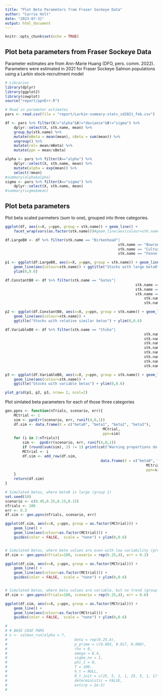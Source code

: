 ```yaml
---
title: "Plot Beta Parameters from Fraser Sockeye Data"
author: "Carrie Holt"
date: "2023-07-31"
output: html_document
---
```


```r
knitr::opts_chunk$set(echo = TRUE)
```

## Plot beta parameters from Fraser Sockeye Data

Parameter estimates are from Ann-Marie Huang (DFO, pers. comm. 2022). Parameters were estimated in 2021 for Fraser Sockeye Salmon populations using a Larkin stock-recruitment model

```r
# Libraries
library(dplyr)
library(ggplot2)
library(cowplot)
source("report/ppnErr.R")

# Read in parameter estimates
pars <- read.csv(file = "report/Larkin-summary-stats_sd2021_feb.csv")

df <- pars %>% filter(X!="alpha"&X!="deviance"&X!="sigma") %>% 
	dplyr::select(X, stk.name, mean) %>% 
	group_by(stk.name) %>% 
	mutate(mBeta = mean(mean), sBeta = sum(mean)) %>% 
	ungroup() %>% 
	mutate(rel= mean/mBeta) %>% 
	mutate(ppn = mean/sBeta)

alpha <- pars %>% filter(X=="alpha") %>% 
	dplyr::select(X, stk.name, mean) %>% 
	mutate(alpha = exp(mean)) %>% 
	select(!mean)
#summary(alpha$alpha)
sigma <- pars %>% filter(X=="sigma") %>% 
	dplyr::select(X, stk.name, mean)
#summary(sigma$mean)

```

## Plot beta parameters

Plot beta scaled parmeters (sum to one), grouped into three categories.

```r

ggplot(df, aes(x=X, y=ppn, group = stk.name)) + geom_line() + 
	facet_wrap(vars(as.factor(stk.name)))#geom_line(aes(colour=stk.name))

df.LargeB0 <- df %>% filter(stk.name == "Birkenhead"|
													stk.name == "Bowron"|
													stk.name == "Cultus"|
													stk.name == "Fennel") # maybe Raft?

p1 <- ggplot(df.LargeB0, aes(x=X, y=ppn, group = stk.name)) + geom_line() + 
	geom_line(aes(colour=stk.name)) + ggtitle("Stocks with large beta0") +
	ylim(0,0.6)

df.ConstantB0 <- df %>% filter(stk.name == "Gates"|
															stk.name == "L. Shuswap"|
															stk.name == "Nadina"|
															stk.name == "Quesnel"|
																stk.name == "Seymour"|
																stk.name == "Weaver") # maybe Raft?

p2 <- ggplot(df.ConstantB0, aes(x=X, y=ppn, group = stk.name)) + geom_line() + 
	geom_line(aes(colour=stk.name)) + 
	ggtitle("Stocks with relative similar betas") + ylim(0,0.6)

df.VariableB0 <- df %>% filter(stk.name == "Chiko"|
															 	stk.name == "E. Stuart"|
															 	stk.name == "Harrison"|
															 	stk.name == "L. Stuart"|
															 	stk.name == "Portage"|
															 	stk.name == "Raft"|
															 	stk.name == "Scotch"|
															 	stk.name == "Stellako"|
															 	stk.name == "Upper Pitt") # maybe Raft?

p3 <- ggplot(df.VariableB0, aes(x=X, y=ppn, group = stk.name)) + geom_line() + 
	geom_line(aes(colour=stk.name)) + 
	ggtitle("Stocks with variable betas") + ylim(0,0.6)

plot_grid(p1, p2, p3, nrow= 2, ncol=2)

```
 
 Plot simlated beta parameters for each of those three categories 
```r

gen.ppns <- function(nTrials, scenario, err){
	MCtrial <- 1
	sim <- ppnErr(scenario, err, runif(4,0,1))
	df.sim <- data.frame(X = c("beta0", "beta1", "beta2", "beta3"), 
											 MCtrial, 
											 ppn=sim)
	for (i in 2:nTrials){
		sim <-  ppnErr(scenario, err, runif(4,0,1))
		if (round(sum(sim), 2) != 1) print(cat("Warning proportions do sum to 1"))
		MCtrial <- i
		df.sim <- add_row(df.sim, 
											data.frame(X = c("beta0", "beta1", "beta2", "beta3"), 
																 MCtrial, 
																 ppn=sim))
	}
	return(df.sim)
}

# Simulated betas, where beta0 is large (group 1)
set.seed(10)
scenario <- c(0.45,0.25,0.15,0.15)
nTrials <- 100
err <- 0.3
df.sim <- gen.ppns(nTrials, scenario, err)

ggplot(df.sim, aes(x=X, y=ppn, group = as.factor(MCtrial))) +
	geom_line() +
	geom_line(aes(colour=as.factor(MCtrial))) +
	guides(color = FALSE,  scale = "none") + ylim(0,0.6)


# Simulated betas, where bete values are even with low variability (group 2)
df.sim <- gen.ppns(nTrials=100, scenario = rep(0.25,4), err = 0.2)

ggplot(df.sim, aes(x=X, y=ppn, group = as.factor(MCtrial))) +
	geom_line() +
	geom_line(aes(colour=as.factor(MCtrial))) +
	guides(color = FALSE,  scale = "none") + ylim(0,0.6)


# Simulated betas, where beta values are variable, but no trend (group 3)
df.sim <- gen.ppns(nTrials=100, scenario = rep(0.25,4), err = 0.6)

ggplot(df.sim, aes(x=X, y=ppn, group = as.factor(MCtrial))) +
	geom_line() +
	geom_line(aes(colour=as.factor(MCtrial))) +
	guides(color = FALSE,  scale = "none") + ylim(0,0.6)

# 
# # BASE CASE PARS
# x <- salmon_run(alpha = 7,
# 								beta = rep(0.25,4),
# 								p_prime = c(0.003, 0.917, 0.080),
# 								rho = 0,
# 								omega = 0.4,
# 								sigma_nu = 1,
# 								phi_1 = 0,
# 								T = 100,
# 								h_t = NULL,
# 								R_t_init = c(25, 5, 1, 1, 25, 5, 1, 1)*0.05,
# 								deterministic = FALSE,
# 								extirp = 2e-5)
# 

```
 
 